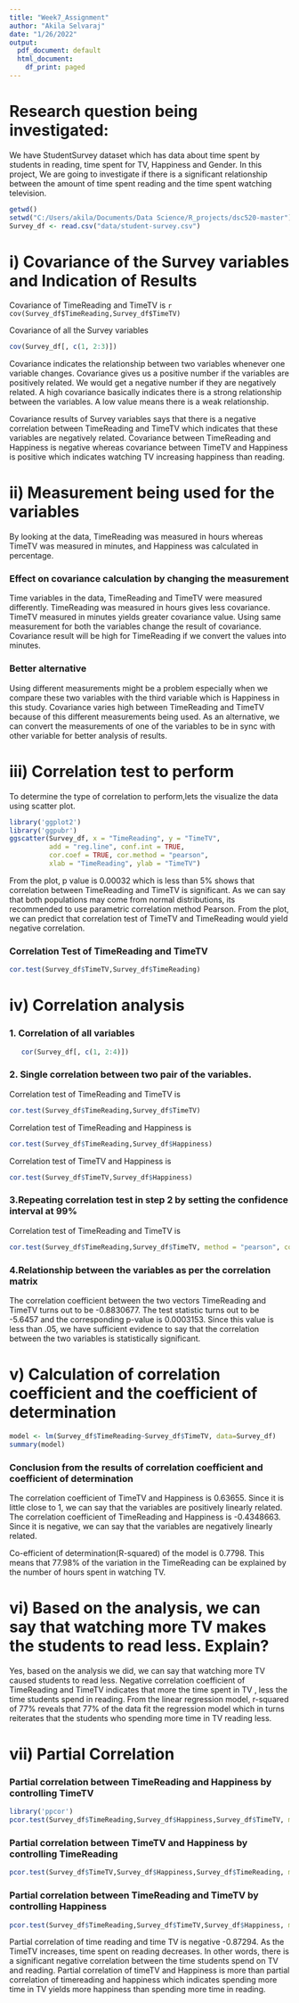 ---
title: "Week7_Assignment"
author: "Akila Selvaraj"
date: "1/26/2022"
output:
  pdf_document: default
  html_document:
    df_print: paged
---



# Research question being investigated:
We have StudentSurvey dataset which has data about time spent by students in reading, time spent for TV, Happiness and Gender. In this project, We are going to investigate if there is a significant relationship between the amount of time spent reading and the time spent watching television.

``` {r include=FALSE}
getwd()
setwd("C:/Users/akila/Documents/Data Science/R_projects/dsc520-master")
Survey_df <- read.csv("data/student-survey.csv")
```

# i) Covariance of the Survey variables and Indication of Results

Covariance of TimeReading and TimeTV is `r cov(Survey_df$TimeReading,Survey_df$TimeTV)`

Covariance of all the Survey variables
```{r echo=FALSE}
cov(Survey_df[, c(1, 2:3)])
```

Covariance indicates the relationship between two variables whenever one variable changes. Covariance gives us a positive number if the variables are positively related. We would get a negative number if they are negatively related. A high covariance basically indicates there is a strong relationship between the variables. A low value means there is a weak relationship.

Covariance results of Survey variables says that there is a negative correlation between TimeReading and TimeTV which indicates that these variables are negatively related.
Covariance between TimeReading and Happiness is negative whereas covariance between TimeTV and Happiness is positive which indicates watching TV increasing happiness than reading.

# ii) Measurement being used for the variables
By looking at the data, TimeReading was measured in hours whereas TimeTV was measured in minutes, and Happiness was calculated in percentage.

### Effect on covariance calculation by changing the measurement
Time variables in the data, TimeReading and TimeTV were measured differently. TimeReading was measured in hours gives less covariance. TimeTV measured in minutes yields greater covariance value. Using same measurement for both the variables change the result of covariance. Covariance result will be high for TimeReading if we convert the values into minutes. 

### Better alternative
Using different measurements might be a problem especially when we compare these two variables with the third variable which is Happiness in this study. Covariance varies high between TimeReading and TimeTV because of this different measurements being used.
As an alternative, we can convert the measurements of one of the variables to be in sync with other variable for better analysis of results. 

# iii) Correlation test to perform
To determine the type of correlation to perform,lets the visualize the data using scatter plot.
```{r echo=FALSE}
library('ggplot2')
library('ggpubr')
ggscatter(Survey_df, x = "TimeReading", y = "TimeTV", 
          add = "reg.line", conf.int = TRUE, 
          cor.coef = TRUE, cor.method = "pearson",
          xlab = "TimeReading", ylab = "TimeTV")
```

From the plot, p value is  0.00032 which is less than 5% shows that correlation between TimeReading and TimeTV is significant. As we can say that both populations may come from normal distributions, its recommended to use parametric correlation method Pearson. From the plot, we can predict that correlation test of TimeTV and TimeReading would yield negative correlation.

### Correlation Test of TimeReading and TimeTV
```{r echo=FALSE}
cor.test(Survey_df$TimeTV,Survey_df$TimeReading)
```

# iv) Correlation analysis
### 1. Correlation of all variables 
```{r echo=FALSE}
   cor(Survey_df[, c(1, 2:4)])
```
### 2.  Single correlation between two pair of the variables.
Correlation test of TimeReading and TimeTV is 
```{r echo=FALSE} 
cor.test(Survey_df$TimeReading,Survey_df$TimeTV)
```
Correlation test of TimeReading and Happiness is 
```{r echo=FALSE} 
cor.test(Survey_df$TimeReading,Survey_df$Happiness)
```
Correlation test of TimeTV and Happiness is 
```{r echo=FALSE} 
cor.test(Survey_df$TimeTV,Survey_df$Happiness)
```
### 3.Repeating correlation test in step 2 by setting the confidence interval at 99%

Correlation test of TimeReading and TimeTV is 
```{r echo=FALSE} 
cor.test(Survey_df$TimeReading,Survey_df$TimeTV, method = "pearson", conf.level = 0.99)
```
### 4.Relationship between the variables as per the correlation matrix
The correlation coefficient between the two vectors TimeReading and TimeTV turns out to be  -0.8830677. The test statistic turns out to be  -5.6457 and the corresponding p-value is 0.0003153. Since this value is less than .05, we have sufficient evidence to say that the correlation between the two variables is statistically significant.

# v) Calculation of correlation coefficient and the coefficient of determination

```{r echo=FALSE}
model <- lm(Survey_df$TimeReading~Survey_df$TimeTV, data=Survey_df)
summary(model)
```

### Conclusion from the results of correlation coefficient and coefficient of determination
The correlation coefficient of TimeTV and Happiness is 0.63655. 
Since it is little close to 1, we can say that the variables are positively linearly related.
The correlation coefficient of TimeReading and Happiness is -0.4348663. 
Since it is negative, we can say that the variables are negatively linearly related.

Co-efficient of determination(R-squared) of the model is 0.7798. This means that 77.98% of the variation in the TimeReading can be explained by the number of hours spent in watching TV.

# vi) Based on the analysis, we can say that watching more TV makes the students to read less. Explain?
Yes, based on the analysis we did, we can say that watching more TV caused students to read less. Negative correlation coefficient of TimeReading and TimeTV indicates that more the time spent in TV , less the time students spend in reading. From the linear regression model, r-squared of 77% reveals that 77% of the data fit the regression model which in turns reiterates that the students who spending more time in TV reading less.

# vii) Partial Correlation

### Partial correlation between TimeReading and Happiness by controlling TimeTV
```{r echo=FALSE}
library('ppcor')
pcor.test(Survey_df$TimeReading,Survey_df$Happiness,Survey_df$TimeTV, method = "pearson")
```
### Partial correlation between TimeTV and Happiness by controlling TimeReading
```{r echo=FALSE}
pcor.test(Survey_df$TimeTV,Survey_df$Happiness,Survey_df$TimeReading, method = "pearson")
```
### Partial correlation between TimeReading and TimeTV by controlling Happiness
```{r echo=FALSE}
pcor.test(Survey_df$TimeReading,Survey_df$TimeTV,Survey_df$Happiness, method = "pearson")
```

Partial correlation of time reading and time TV is negative -0.87294. As the TimeTV increases, time spent on reading decreases.
In other words, there is a significant negative correlation between the time students spend on TV and reading. 
Partial correlation of timeTV and Happiness is more than partial correlation of timereading and happiness which indicates spending more time in TV yields more happiness than spending more time in reading.